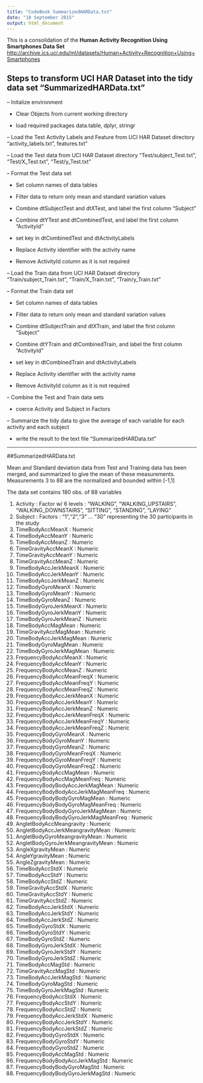 ```yaml
---
title: "CodeBook SummarizedHARData.txt"
date: "18 September 2015"
output: html_document
---
```



This is a consolidation of the **Human Activity Recognition Using Smartphones Data Set**
<http://archive.ics.uci.edu/ml/datasets/Human+Activity+Recognition+Using+Smartphones>

## Steps to transform UCI HAR Dataset into the tidy data set "SummarizedHARData.txt"

-- Initalize environment 

- Clear Objects from current working directory

- load required packages data.table, dplyr, stringr

-- Load the Test Activity Labels and Feature from UCI HAR Dataset directory "activity_labels.txt", features.txt"

-- Load the Test data from UCI HAR Dataset directory "Test/subject_Test.txt", "Test/X_Test.txt", "Test/y_Test.txt"

-- Format the Test data set


- Set column names of data tables

- Filter data to return only mean and standard variation values

- Combine dtSubjectTest and dtXTest, and label the first column "Subject"

- Combine dtYTest and dtCombinedTest, and label the first column "ActivityId"

- set key in dtCombinedTest and dtActivityLabels

- Replace Activity identifier with the activity name

- Remove ActivityId column as it is not required

-- Load the Train data from UCI HAR Dataset directory "Train/subject_Train.txt", "Train/X_Train.txt", "Train/y_Train.txt"

-- Format the Train data set

- Set column names of data tables

- Filter data to return only mean and standard variation values

- Combine dtSubjectTrain and dtXTrain, and label the first column "Subject"

- Combine dtYTrain and dtCombinedTrain, and label the first column "ActivityId"

- set key in dtCombinedTrain and dtActivityLabels

- Replace Activity identifier with the activity name

- Remove ActivityId column as it is not required

-- Combine the Test and Train data sets

- coerce Activity and Subject in Factors

-- Summarize the tidy data to give the average of each variable for each activity and each subject

- write the result to the text file "SummarizedHARData.txt"

----
##SummarizedHARData.txt

Mean and Standard deviation data from Test and Training data has been merged, and summarized to give the mean of these measurements.
Measurements 3 to 88 are the normalized and bounded within [-1,1]

The data set contains 180 obs. of  88 variables

1. Activity                             : Factor w/ 6 levels : "WALKING", "WALKING_UPSTAIRS", "WALKING_DOWNSTAIRS", "SITTING", "STANDING", "LAYING" 
2. Subject                              : Factors : "1","2","3" ... "30" representing the 30 participants in the study
3. TimeBodyAccMeanX : Numeric
4. TimeBodyAccMeanY : Numeric
5. TimeBodyAccMeanZ  : Numeric
6. TimeGravityAccMeanX  : Numeric
7. TimeGravityAccMeanY : Numeric
8. TimeGravityAccMeanZ  : Numeric
9. TimeBodyAccJerkMeanX : Numeric
10. TimeBodyAccJerkMeanY  : Numeric
11. TimeBodyAccJerkMeanZ : Numeric
12. TimeBodyGyroMeanX : Numeric
13. TimeBodyGyroMeanY : Numeric
14. TimeBodyGyroMeanZ : Numeric
15. TimeBodyGyroJerkMeanX : Numeric
16. TimeBodyGyroJerkMeanY : Numeric
17. TimeBodyGyroJerkMeanZ : Numeric
18. TimeBodyAccMagMean : Numeric
19. TimeGravityAccMagMean : Numeric
20. TimeBodyAccJerkMagMean : Numeric
21. TimeBodyGyroMagMean : Numeric
22. TimeBodyGyroJerkMagMean : Numeric
23. FrequencyBodyAccMeanX : Numeric
24. FrequencyBodyAccMeanY : Numeric
25. FrequencyBodyAccMeanZ : Numeric
26. FrequencyBodyAccMeanFreqX : Numeric
27. FrequencyBodyAccMeanFreqY : Numeric
28. FrequencyBodyAccMeanFreqZ : Numeric
29. FrequencyBodyAccJerkMeanX : Numeric
30. FrequencyBodyAccJerkMeanY : Numeric
31. FrequencyBodyAccJerkMeanZ : Numeric
32. FrequencyBodyAccJerkMeanFreqX : Numeric
33. FrequencyBodyAccJerkMeanFreqY : Numeric
34. FrequencyBodyAccJerkMeanFreqZ : Numeric
35. FrequencyBodyGyroMeanX : Numeric
36. FrequencyBodyGyroMeanY : Numeric
37. FrequencyBodyGyroMeanZ : Numeric
38. FrequencyBodyGyroMeanFreqX : Numeric
39. FrequencyBodyGyroMeanFreqY : Numeric
40. FrequencyBodyGyroMeanFreqZ : Numeric
41. FrequencyBodyAccMagMean : Numeric
42. FrequencyBodyAccMagMeanFreq : Numeric
43. FrequencyBodyBodyAccJerkMagMean : Numeric
44. FrequencyBodyBodyAccJerkMagMeanFreq : Numeric
45. FrequencyBodyBodyGyroMagMean : Numeric
46. FrequencyBodyBodyGyroMagMeanFreq : Numeric
47. FrequencyBodyBodyGyroJerkMagMean : Numeric
48. FrequencyBodyBodyGyroJerkMagMeanFreq : Numeric
49. AngletBodyAccMeangravity : Numeric
50. AngletBodyAccJerkMeangravityMean : Numeric
51. AngletBodyGyroMeangravityMean : Numeric
52. AngletBodyGyroJerkMeangravityMean : Numeric
53. AngleXgravityMean : Numeric
54. AngleYgravityMean : Numeric
55. AngleZgravityMean : Numeric
56. TimeBodyAccStdX : Numeric
57. TimeBodyAccStdY : Numeric
58. TimeBodyAccStdZ : Numeric
59. TimeGravityAccStdX : Numeric
60. TimeGravityAccStdY : Numeric
61. TimeGravityAccStdZ : Numeric
62. TimeBodyAccJerkStdX : Numeric
63. TimeBodyAccJerkStdY : Numeric
64. TimeBodyAccJerkStdZ : Numeric
65. TimeBodyGyroStdX : Numeric
66. TimeBodyGyroStdY : Numeric
67. TimeBodyGyroStdZ : Numeric
68. TimeBodyGyroJerkStdX : Numeric
69. TimeBodyGyroJerkStdY : Numeric
70. TimeBodyGyroJerkStdZ : Numeric
71. TimeBodyAccMagStd : Numeric
72. TimeGravityAccMagStd : Numeric
73. TimeBodyAccJerkMagStd : Numeric
74. TimeBodyGyroMagStd : Numeric
75. TimeBodyGyroJerkMagStd : Numeric
76. FrequencyBodyAccStdX : Numeric
77. FrequencyBodyAccStdY : Numeric
78. FrequencyBodyAccStdZ : Numeric
79. FrequencyBodyAccJerkStdX : Numeric
80. FrequencyBodyAccJerkStdY : Numeric
81. FrequencyBodyAccJerkStdZ : Numeric
82. FrequencyBodyGyroStdX : Numeric
83. FrequencyBodyGyroStdY : Numeric
84. FrequencyBodyGyroStdZ : Numeric
85. FrequencyBodyAccMagStd : Numeric
86. FrequencyBodyBodyAccJerkMagStd : Numeric
87. FrequencyBodyBodyGyroMagStd : Numeric
88. FrequencyBodyBodyGyroJerkMagStd : Numeric



